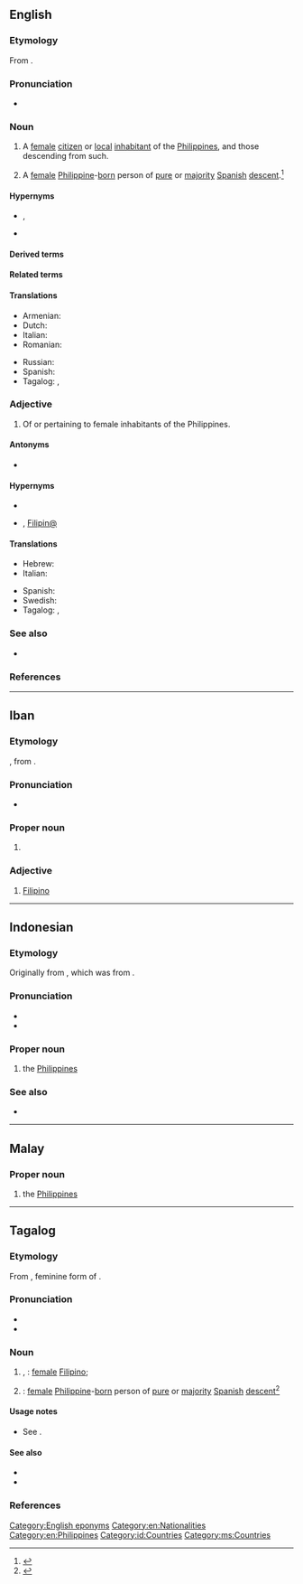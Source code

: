 {{also|filipina|Filipin@}}
==English==

===Etymology===
From {{bor|en|es|filipina|g=f|pos=feminine form of {{m|es|filipino}}}}.

===Pronunciation===
* {{IPA|en|/fɪlɪˈpiːnə/}}

===Noun===
{{en-noun}}

# {{lb|en|countable}} A [[female]] [[citizen]] or [[local]] [[inhabitant]] of the [[Philippines]], and those descending from such.
#: {{syn|en|Pinay}}
# {{lb|en|obsolete|historical|countable}} A [[female]] [[Philippine]]-[[born]] person of [[pure]] or [[majority]] [[Spanish]] [[descent]].<ref>{{cite-journal|last=Wickberg|first=E.|date=March 1964|title=The Chinese Mestizo in Philippine History|url=https://kuscholarworks.ku.edu/bitstream/handle/1808/1129/CEAS.1964.n10.pdf?sequence=1|journal=Journal of Southeast Asian History|volume=5|pages=63|via=KU ScholarWorks}}</ref>
#: {{syn|en|Spaniard|Spanish}}

====Hypernyms====
* {{sense|female inhabitant}} {{l|en|Filipinx}}, {{l|en|Filipin@}}
* {{sense|female inhabitant}} {{l|en|Filipino}} {{q|male form covering all genders}}

====Derived terms====
{{col3|en|
|Filipinx
|Filipin@
}}

====Related terms====
{{col3|en|
|Filipino
}}

====Translations====
{{trans-top|A female native or inhabitant of the Philippines}}
* Armenian: {{t|hy|ֆիլիպինուհի}}
* Dutch: {{t+|nl|Filipijnse|f}}
* Italian: {{t|it|filippina|f}}
* Romanian: {{t+|ro|filipineză|f}}
{{trans-mid}}
* Russian: {{t+|ru|филиппинка|f}}
* Spanish: {{t+|es|filipina|f}}
* Tagalog: {{t|tl|Pilipina}}, {{t|tl|Pinay}}
{{trans-bottom}}

===Adjective===
{{en-adj|-}}

# Of or pertaining to female inhabitants of the Philippines.

====Antonyms====
* {{l|en|Filipino}}

====Hypernyms====
* {{l|en|Philippine}}
* {{l|en|Filipino}}, [[Filipin@]]

====Translations====
{{trans-top|Of or pertaining to female natives or inhabitants of the Philippines}}
* Hebrew: {{t|he|פיליפינית|tr=filipinit}}
* Italian: {{t|it|filippina|f}} {{qualifier|not gender-specific}}
{{trans-mid}}
* Spanish: {{t+|es|filipina|f}} {{qualifier|not gender-specific}}
* Swedish: {{t+|sv|filippinsk}} {{qualifier|not gender-specific}}
* Tagalog: {{t|tl|Pilipina}}, {{t|tl|Pinay}}
{{trans-bottom}}

===See also===
* {{l|en|Filipino}}

===References===
<references/>

[[Category:English eponyms]]
[[Category:en:Nationalities]]
[[Category:en:Philippines]]

----

==Iban==

===Etymology===
{{bor+|iba|ms|Filipina}}, from {{der|iba|es|Filipinas}}.

===Pronunciation===
* {{IPA|iba|/filipina/}}

===Proper noun===
{{head|iba|proper noun}}

# {{place|iba|country|cont/Asia|t=the Philippines}}

===Adjective===
{{head|iba|adjective}}

# [[Filipino]]

----

==Indonesian==
{{wikipedia|lang=id}}

===Etymology===
Originally from {{der|id|es|Filipinas}}, which was from {{m|es|Felipe|tr=the name of a king of {{m|en|Spain}}}}.

===Pronunciation===
* {{IPA|id|[filiˈpina]|}}
* {{hyphenation|id|Fi|li|pi|na}}

===Proper noun===
{{head|id|proper noun}}

# the [[Philippines]]

===See also===
* {{list:countries of Asia/id}}

[[Category:id:Countries]]

----

==Malay==

===Proper noun===
{{head|ms|proper noun}}

# the [[Philippines]]

[[Category:ms:Countries]]

----

==Tagalog==

===Etymology===
From {{bor|tl|es|filipina|g=f}}, feminine form of {{m|es|filipino}}.

===Pronunciation===
* {{hyph|tl|Fi|li|pi|na}}
* {{tl-IPA|pilipina}}

===Noun===
{{tl-noun|m=Filipino}}

# {{lb|tl|proscribed}} {{alt form|tl|Pilipina|nocap=1}}, {{feminine of|tl|Pilipino}}: [[female]] [[Filipino]]; {{l|en|Filipina}} {{gl|person}}
# {{lb|tl|obsolete|historical}} {{feminine of|tl|Pilipino}}: [[female]] [[Philippine]]-[[born]] person of [[pure]] or [[majority]] [[Spanish]] [[descent]]<ref>{{cite-journal|last=Wickberg|first=E.|date=March 1964|title=The Chinese Mestizo in Philippine History|url=https://kuscholarworks.ku.edu/bitstream/handle/1808/1129/CEAS.1964.n10.pdf?sequence=1|journal=Journal of Southeast Asian History|volume=5|pages=63|via=KU ScholarWorks}}</ref>

====Usage notes====
* See {{l|tl|Filipino#Usage notes}}.

====See also====
* {{l|tl|Espanyola}}
* {{l|tl|Kastila}}

===References===
<references/>